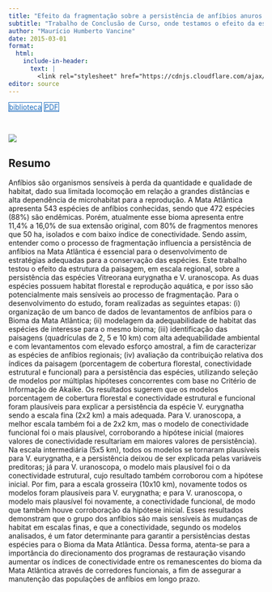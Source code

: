 ```yaml
---
title: "Efeito da fragmentação sobre a persistência de anfíbios anuros (Amphibia: Anura) na Mata Atlântica"
subtitle: "Trabalho de Conclusão de Curso, onde testamos o efeito da estrutura da paisagem, em escala regional, sobre a persistência na paisagem de espécies de anuros florestais com reprodução terrestre."
author: "Maurício Humberto Vancine"
date: 2015-03-01
format:
  html:
    include-in-header: 
      text: |
        <link rel="stylesheet" href="https://cdnjs.cloudflare.com/ajax/libs/font-awesome/6.5.0/css/all.min.css">
editor: source
---
```


<div class="mt-4 d-flex flex-row flex-wrap gap-1 justify-content-left justify-content-sm-start" role="group" aria-label="Links">
  <a href="http://hdl.handle.net/11449/138991" class="btn btn-custom text-capitalize" target="_blank"><i class="fas fa-graduation-cap me-1"></i>biblioteca</a>
  <a href="/publications/2015-vancine.pdf" class="btn btn-custom text-capitalize" target="_blank"><i class="bi bi-file-earmark-pdf me-1"></i>PDF</a>
</div>

<style>
  .btn-custom {
    background-color: white;
    border: 1px solid #1c6cbe; /* Borda azul */
    color: #1c6cbe; /* Texto azul */
    transition: background-color 0.3s, color 0.3s;
  }
  .btn-custom:hover {
    background-color: #1c6cbe; /* Cor de fundo azul ao passar o mouse */
    color: white; /* Texto branco */
  }
</style>

<br> 

![](featured.png)

## Resumo

Anfíbios são organismos sensíveis à perda da quantidade e qualidade de habitat, dado sua limitada locomoção em relação a grandes distâncias e alta dependência de microhabitat para a reprodução. A Mata Atlântica apresenta 543 espécies de anfíbios conhecidas, sendo que 472 espécies (88%) são endêmicas. Porém, atualmente esse bioma apresenta entre 11,4% a 16,0% de sua extensão original, com 80% de fragmentos menores que 50 ha, isolados e com baixo índice de conectividade. Sendo assim, entender como o processo de fragmentação influencia a persistência de anfíbios na Mata Atlântica é essencial para o desenvolvimento de estratégias adequadas para a conservação das espécies. Este trabalho testou o efeito da estrutura da paisagem, em escala regional, sobre a persistência das espécies Vitreorana eurygnatha e V. uranoscopa. As duas espécies possuem habitat florestal e reprodução aquática, e por isso são potencialmente mais sensíveis ao processo de fragmentação. Para o desenvolvimento do estudo, foram realizadas as seguintes etapas: (i) organização de um banco de dados de levantamentos de anfíbios para o Bioma da Mata Atlântica; (ii) modelagem da adequabilidade de habitat das espécies de interesse para o mesmo bioma; (iii) identificação das paisagens (quadrículas de 2, 5 e 10 km) com alta adequabilidade ambiental e com levantamentos com elevado esforço amostral, a fim de caracterizar as espécies de anfíbios regionais; (iv) avaliação da contribuição relativa dos índices da paisagem (porcentagem de cobertura florestal, conectividade estrutural e funcional) para a persistência das espécies, utilizando seleção de modelos por múltiplas hipóteses concorrentes com base no Critério de Informação de Akaike. Os resultados sugerem que os modelos porcentagem de cobertura florestal e conectividade estrutural e funcional foram plausíveis para explicar a persistência da espécie V. eurygnatha sendo a escala fina (2x2 km) a mais adequada. Para V. uranoscopa, a melhor escala também foi a de 2x2 km, mas o modelo de conectividade funcional foi o mais plausível, corroborando a hipótese inicial (maiores valores de conectividade resultariam em maiores valores de persistência). Na escala intermediária (5x5 km), todos os modelos se tornaram plausíveis para V. eurygnatha, e a persistência deixou de ser explicada pelas variáveis preditoras; já para V. uranoscopa, o modelo mais plausível foi o da conectividade estrutural, cujo resultado também corroborou com a hipótese inicial. Por fim, para a escala grosseira (10x10 km), novamente todos os modelos foram plausíveis para V. eurygnatha; e para V. uranoscopa, o modelo mais plausível foi novamente, a conectividade funcional, de modo que também houve corroboração da hipótese inicial. Esses resultados demonstram que o grupo dos anfíbios são mais sensíveis às mudanças de habitat em escalas finas, e que a conectividade, segundo os modelos analisados, é um fator determinante para garantir a persistências destas espécies para o Bioma da Mata Atlântica. Dessa forma, atenta-se para a importância do direcionamento dos programas de restauração visando aumentar os índices de conectividade entre os remanescentes do bioma da Mata Atlântica através de corredores funcionais, a fim de assegurar a manutenção das populações de anfíbios em longo prazo.
